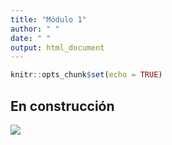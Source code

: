 ```yaml
---
title: "Módulo 1"
author: " "
date: " "
output: html_document
---
```


```r
knitr::opts_chunk$set(echo = TRUE)
```

## En construcción

![](img/enconstruccion.gif)